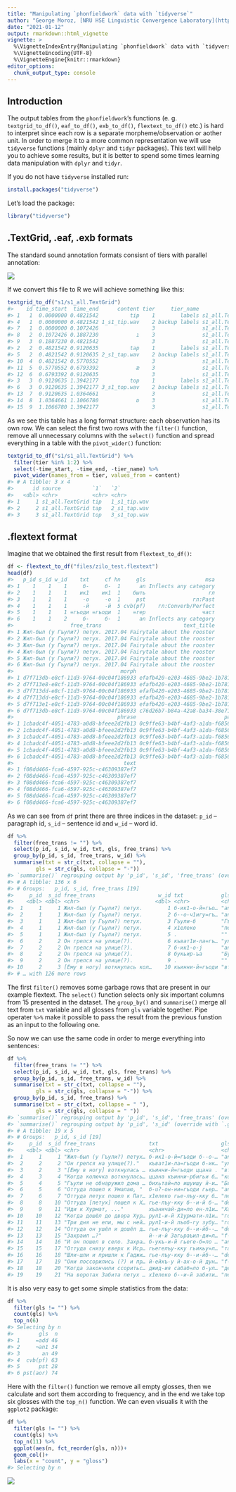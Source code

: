 ```yaml
---
title: "Manipulating `phonfieldwork` data with `tidyverse`"
author: "George Moroz, [NRU HSE Linguistic Convergence Laboratory](https://ilcl.hse.ru/en/)"
date: "2021-01-12"
output: rmarkdown::html_vignette
vignette: >
  %\VignetteIndexEntry{Manipulating `phonfieldwork` data with `tidyverse`}
  %\VignetteEncoding{UTF-8}
  %\VignetteEngine{knitr::rmarkdown}
editor_options: 
  chunk_output_type: console
---
```




## Introduction

The output tables from the `phonfieldwork`'s functions (e. g. `textgrid_to_df()`, `eaf_to_df()`, `exb_to_df()`, `flextext_to_df()` etc.) is hard to interpret since each row is a separate morpheme/observation or aother unit. In order to merge it to a more common representation we will use `tidyverse` functions (mainly `dplyr` and `tidyr` packages). This text will help you to achieve some results, but it is better to spend some times learning data manipulation with `dplyr` and `tidyr`.

If you do not have `tidyverse` installed run:


```r
install.packages("tidyverse")
```

Let's load the package:


```r
library("tidyverse")
```


## .TextGrid, .eaf, .exb formats
The standard sound annotation formats consisnt of tiers with parallel annotation:

![](unnamed-chunk-31-1.png)

If we convert this file to R we will achieve something like this:


```r
textgrid_to_df("s1/s1_all.TextGrid")
#>    id time_start  time_end      content tier     tier_name          source
#> 1   1  0.0000000 0.4821542          tip    1        labels s1_all.TextGrid
#> 4   1  0.0000000 0.4821542 1_s1_tip.wav    2 backup labels s1_all.TextGrid
#> 7   1  0.0000000 0.1072426                 3               s1_all.TextGrid
#> 8   2  0.1072426 0.1887230            ı    3               s1_all.TextGrid
#> 9   3  0.1887230 0.4821542                 3               s1_all.TextGrid
#> 2   2  0.4821542 0.9120635          tap    1        labels s1_all.TextGrid
#> 5   2  0.4821542 0.9120635 2_s1_tap.wav    2 backup labels s1_all.TextGrid
#> 10  4  0.4821542 0.5770552                 3               s1_all.TextGrid
#> 11  5  0.5770552 0.6793392            æ    3               s1_all.TextGrid
#> 12  6  0.6793392 0.9120635                 3               s1_all.TextGrid
#> 3   3  0.9120635 1.3942177          top    1        labels s1_all.TextGrid
#> 6   3  0.9120635 1.3942177 3_s1_top.wav    2 backup labels s1_all.TextGrid
#> 13  7  0.9120635 1.0364661                 3               s1_all.TextGrid
#> 14  8  1.0364661 1.1066780            ɒ    3               s1_all.TextGrid
#> 15  9  1.1066780 1.3942177                 3               s1_all.TextGrid
```

As we see this table has a long format structure: each observation has its own row. We can select the first two rows with the `filter()` function, remove all unnecessary columns with the `select()` function and spread everything in a table with the `pivot_wider()` function:


```r
textgrid_to_df("s1/s1_all.TextGrid") %>% 
  filter(tier %in% 1:2) %>% 
  select(-time_start, -time_end, -tier_name) %>% 
  pivot_wider(names_from = tier, values_from = content)
#> # A tibble: 3 x 4
#>      id source          `1`   `2`         
#>   <dbl> <chr>           <chr> <chr>       
#> 1     1 s1_all.TextGrid tip   1_s1_tip.wav
#> 2     2 s1_all.TextGrid tap   2_s1_tap.wav
#> 3     3 s1_all.TextGrid top   3_s1_top.wav
```

## .flextext format

Imagine that we obtained the first result from `flextext_to_df()`:


```r
df <- flextext_to_df("files/zilo_test.flextext")
head(df)
#>   p_id s_id w_id    txt     cf hn     gls                   msa
#> 1    1    1    1     б-     б-  1      an Inflects any category
#> 2    1    1    1    ик1    ик1  1    быть                    гл
#> 3    1    1    1     -о     -о  1     pst               гл:Past
#> 4    1    1    1     -й     -й  5 cvb(pf)    гл:Converb/Perfect
#> 5    1    1    1 =гъоди =гъоди  1    =rep                  част
#> 6    1    1    2     б-     б-  1      an Inflects any category
#>                  free_trans                          text_title
#> 1 Жил-был (у Гъули?) петух. 2017.04 Fairytale about the rooster
#> 2 Жил-был (у Гъули?) петух. 2017.04 Fairytale about the rooster
#> 3 Жил-был (у Гъули?) петух. 2017.04 Fairytale about the rooster
#> 4 Жил-был (у Гъули?) петух. 2017.04 Fairytale about the rooster
#> 5 Жил-был (у Гъули?) петух. 2017.04 Fairytale about the rooster
#> 6 Жил-был (у Гъули?) петух. 2017.04 Fairytale about the rooster
#>                                  morph                                 word
#> 1 d7f713db-e8cf-11d3-9764-00c04f186933 efafb420-e203-4685-9be2-1b7810f10a70
#> 2 d7f713e8-e8cf-11d3-9764-00c04f186933 efafb420-e203-4685-9be2-1b7810f10a70
#> 3 d7f713dd-e8cf-11d3-9764-00c04f186933 efafb420-e203-4685-9be2-1b7810f10a70
#> 4 d7f713dd-e8cf-11d3-9764-00c04f186933 efafb420-e203-4685-9be2-1b7810f10a70
#> 5 d7f713e1-e8cf-11d3-9764-00c04f186933 efafb420-e203-4685-9be2-1b7810f10a70
#> 6 d7f713db-e8cf-11d3-9764-00c04f186933 c76d26b7-b84a-42a8-ba34-38e712b1db13
#>                                 phrase                            paragraph
#> 1 1cbadc4f-4051-4783-a0d8-bfeee2d2fb13 0c9ffe63-b4bf-4af3-a1da-f68567e03513
#> 2 1cbadc4f-4051-4783-a0d8-bfeee2d2fb13 0c9ffe63-b4bf-4af3-a1da-f68567e03513
#> 3 1cbadc4f-4051-4783-a0d8-bfeee2d2fb13 0c9ffe63-b4bf-4af3-a1da-f68567e03513
#> 4 1cbadc4f-4051-4783-a0d8-bfeee2d2fb13 0c9ffe63-b4bf-4af3-a1da-f68567e03513
#> 5 1cbadc4f-4051-4783-a0d8-bfeee2d2fb13 0c9ffe63-b4bf-4af3-a1da-f68567e03513
#> 6 1cbadc4f-4051-4783-a0d8-bfeee2d2fb13 0c9ffe63-b4bf-4af3-a1da-f68567e03513
#>                                   text
#> 1 f08dd466-fca6-4597-925c-c46309387ef7
#> 2 f08dd466-fca6-4597-925c-c46309387ef7
#> 3 f08dd466-fca6-4597-925c-c46309387ef7
#> 4 f08dd466-fca6-4597-925c-c46309387ef7
#> 5 f08dd466-fca6-4597-925c-c46309387ef7
#> 6 f08dd466-fca6-4597-925c-c46309387ef7
```

As we can see from `df` print there are three indices in the dataset: `p_id` -- paragraph id, `s_id` -- sentence id and `w_id` -- word id.


```r
df %>% 
  filter(free_trans != "") %>% 
  select(p_id, s_id, w_id, txt, gls, free_trans) %>% 
  group_by(p_id, s_id, free_trans, w_id) %>% 
  summarise(txt = str_c(txt, collapse = ""),
         gls = str_c(gls, collapse = "-"))
#> `summarise()` regrouping output by 'p_id', 's_id', 'free_trans' (override with `.groups` argument)
#> # A tibble: 136 x 6
#> # Groups:   p_id, s_id, free_trans [19]
#>     p_id  s_id free_trans                    w_id txt            gls                   
#>    <dbl> <dbl> <chr>                        <dbl> <chr>          <chr>                 
#>  1     1     1 Жил-был (у Гъули?) петух.        1 б-ик1-о-й=гъо… "an-быть-pst-cvb(pf)-…
#>  2     1     1 Жил-был (у Гъули?) петух.        2 б--о-ч1игу=гъ… "an--pst-neg.cvb-=rep"
#>  3     1     1 Жил-был (у Гъули?) петух.        3 Гъули-б        "Гъули-an(gen)"       
#>  4     1     1 Жил-был (у Гъули?) петух.        4 х1елеко        "петух"               
#>  5     1     1 Жил-был (у Гъули?) петух.        5 .              ""                    
#>  6     2     2 Он грелся на улице(?).           6 къват1и-ла=гъ… "улица-in-=rep"       
#>  7     2     2 Он грелся на улице(?).           7 б-ик1-о-j      "an-быть-pst-cvb(pf)" 
#>  8     2     2 Он грелся на улице(?).           8 букьир-ъа      "Букир-sup"           
#>  9     2     2 Он грелся на улице(?).           9 .              ""                    
#> 10     2     3 [Ему в ногу] воткнулась кол…    10 къинни-й=гъоди "втыкаться-cvb(pf)-=r…
#> # … with 126 more rows
```

The first `filter()` removes some garbage rows that are present in our example flextext. The `select()` function selects only six important columns from 15 presented in the dataset. The `group_by()` and `summarise()` merge all text from `txt` variable and all glosses from `gls` variable together. Pipe operater `%>% ` make it possible to pass the result from the previous funstion as an input to the following one.

So now we can use the same code in order to merge everything into sentences:


```r
df %>% 
  filter(free_trans != "") %>% 
  select(p_id, s_id, w_id, txt, gls, free_trans) %>% 
  group_by(p_id, s_id, free_trans, w_id) %>% 
  summarise(txt = str_c(txt, collapse = ""),
         gls = str_c(gls, collapse = "-")) %>% 
  group_by(p_id, s_id, free_trans) %>% 
  summarise(txt = str_c(txt, collapse = " "),
         gls = str_c(gls, collapse = " "))
#> `summarise()` regrouping output by 'p_id', 's_id', 'free_trans' (override with `.groups` argument)
#> `summarise()` regrouping output by 'p_id', 's_id' (override with `.groups` argument)
#> # A tibble: 19 x 5
#> # Groups:   p_id, s_id [19]
#>     p_id  s_id free_trans                 txt                    gls                   
#>    <dbl> <dbl> <chr>                      <chr>                  <chr>                 
#>  1     1     1 "Жил-был (у Гъули?) петух… б-ик1-о-й=гъоди б--о-… "an-быть-pst-cvb(pf)-…
#>  2     2     2 "Он грелся на улице(?)."   къват1и-ла=гъоди б-ик… "улица-in-=rep an-быт…
#>  3     2     3 "[Ему в ногу] воткнулась … къинни-й=гъоди ццана . "втыкаться-cvb(pf)-=r…
#>  4     3     4 "Когда колючка воткнулась… ццана къинни-рбигьи б… "колючка втыкаться-ps…
#>  5     4     5 "Гъули не обнаружил дома … бихьтай=ло ишуишу й-и… "Бихтай-=add дома-дом…
#>  6     5     6 "Оттуда пошел к Умалаю, "  б-uʔ-oн-ни=гъоди гьер… "an-идти-pst-pst(aor)…
#>  7     6     7 "Оттуда петух пошел к Пат… х1елеко гье-лъу-кку б… "петух dem-dat-el an-…
#>  8     8    10 "Оттуда [петух] пошел к Х… гье-лъу-кку б--и-й б-… "dem-dat-el an--pst(a…
#>  9     9    11 "Иди к Хурмат, ..."        хъаничай-ди=ло ен-л1и… "Ханичай-erg-=add rfl…
#> 10    10    12 "Когда дошёл до двора Хур… рул1-и-й Х1урмати-л1и… "говорить--cvb(pf) Ху…
#> 11    11    13 "Три дня не ели, мы с ней… рул1-и-й лъоб-гу зубу… "говорить--cvb(pf) тр…
#> 12    12    14 "Оттуда он ушёл и дошёл д… гье-лъу-кку б--и-йб--… "dem-dat-el an--pst(a…
#> 13    13    15 "Захраил …?"               й--и-й Загьраъил-ди=л… "f--pst(aor)-cvb(pf) …
#> 14    14    16 "И он пошел в село. Захра… б-укъ-и-й гьеге-б=ло … "an-гнать-pst-pf dem-…
#> 15    15    17 "Оттуда снизу вверх к Иср… гьегелъу-кку гьикьу=л… "там-el внизу-=add вв…
#> 16    16    18 "Шли-шли и пришли к Гаджи… гье-лъу-кку б--и-йб--… "dem-dat-el an--pst(a…
#> 17    17    19 "Они поссорились (?) и пр… й-ейхъ-у й-ах-о-й дун… "f-ругать-pst f-драть…
#> 18    18    20 "Когда закончили ссоритьс… джид-ия сабаб=ло б-ул… "делать-fut причина-=…
#> 19    19    21 "На воротах Забита петух … х1елеко б--и-й забити… "петух an--pst(aor)-c…
```

It is also very easy to get some simple statistics from the data:


```r
df %>% 
  filter(gls != "") %>% 
  count(gls) %>% 
  top_n(6)
#> Selecting by n
#>        gls  n
#> 1     =add 46
#> 2     ¬an1 34
#> 3       an 49
#> 4  cvb(pf) 63
#> 5      pst 28
#> 6 pst(aor) 74
```

Here with the `filter()` function we remove all empty glosses, then we calculate and sort them according to frequency, and in the end we take top six glosses with the `top_n()` function. We can even visualis it with the `ggplot2` package:


```r
df %>% 
  filter(gls != "") %>% 
  count(gls) %>% 
  top_n(11) %>% 
  ggplot(aes(n, fct_reorder(gls, n)))+
  geom_col()+
  labs(x = "count", y = "gloss")
#> Selecting by n
```

![](unnamed-chunk-10-1.png)


